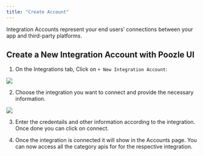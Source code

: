 ```yaml
---
title: "Create Account"
---
```


Integration Accounts represent your end users’ connections between your app and third-party platforms.

## Create a New Integration Account with Poozle UI

1. On the Integrations tab, Click on `+ New Integration Account`:

<Frame>
  <img src="/images/integration_account/create_button.png" />
</Frame>

2. Choose the integration you want to connect and provide the necessary information.

<Frame>
  <img src="/images/integration_account/sample_integration.png" />
</Frame>

3. Enter the credentails and other information according to the integration. Once done you can click on connect.

4. Once the integration is connected it will show in the Accounts page. You can now access all the category apis for
   for the respective integration.

